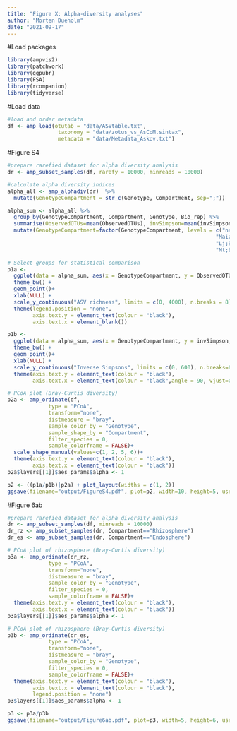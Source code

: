 ```yaml
---
title: "Figure X: Alpha-diversity analyses"
author: "Morten Dueholm"
date: "2021-09-17"
---
```


#Load packages
```r
library(ampvis2)
library(patchwork)
library(ggpubr)
library(FSA)
library(rcompanion)
library(tidyverse)
```

#Load data
```r
#load and order metadata
df <- amp_load(otutab = "data/ASVtable.txt", 
                taxonomy = "data/zotus_vs_AsCoM.sintax",
                metadata = "data/Metadata_Askov.txt")
```
#Figure S4
```r
#prepare rarefied dataset for alpha diversity analysis
dr <- amp_subset_samples(df, rarefy = 10000, minreads = 10000)

#calculate alpha diversity indices
alpha_all <- amp_alphadiv(dr)  %>%
  mutate(GenotypeCompartment = str_c(Genotype, Compartment, sep=";"))

alpha_sum <- alpha_all %>%
  group_by(GenotypeCompartment, Compartment, Genotype, Bio_rep) %>%
  summarise(ObservedOTUs=mean(ObservedOTUs), invSimpson=mean(invSimpson), n = n()) %>%
  mutate(GenotypeCompartment=factor(GenotypeCompartment, levels = c("na;Soil","Barley;Rhizosphere","Barley;Endosphere",
                                                                  "Maize;Rhizosphere","Maize;Endosphere","Lj;Rhizosphere",
                                                                  "Lj;Endosphere","Lj;Nodule","Mt;Rhizosphere",
                                                                  "Mt;Endosphere","Mt;Nodule")))

# Select groups for statistical comparison
p1a <- 
  ggplot(data = alpha_sum, aes(x = GenotypeCompartment, y = ObservedOTUs, color = Genotype))+
  theme_bw() +
  geom_point()+
  xlab(NULL) +
  scale_y_continuous("ASV richness", limits = c(0, 4000), n.breaks = 8) +
  theme(legend.position = "none",
        axis.text.y = element_text(colour = "black"), 
        axis.text.x = element_blank())

p1b <- 
  ggplot(data = alpha_sum, aes(x = GenotypeCompartment, y = invSimpson, color = Genotype))+
  theme_bw() +
  geom_point()+
  xlab(NULL) +
  scale_y_continuous("Inverse Simpsons", limits = c(0, 600), n.breaks=6) +
  theme(axis.text.y = element_text(colour = "black"), 
        axis.text.x = element_text(colour = "black",angle = 90, vjust=0.5, hjust=1))

# PCoA plot (Bray-Curtis diversity)
p2a <- amp_ordinate(df,
             type = "PCoA",
             transform="none",
             distmeasure = "bray",
             sample_color_by = "Genotype",
             sample_shape_by = "Compartment",
             filter_species = 0,
             sample_colorframe = FALSE)+
  scale_shape_manual(values=c(1, 2, 5, 6))+
  theme(axis.text.y = element_text(colour = "black"), 
        axis.text.x = element_text(colour = "black"))
p2a$layers[[1]]$aes_params$alpha <- 1

p2 <- ((p1a/p1b)|p2a) + plot_layout(widths = c(1, 2))
ggsave(filename="output/FigureS4.pdf", plot=p2, width=10, height=5, useDingbats=FALSE, limitsize=FALSE)
```

#Figure 6ab
```r
#prepare rarefied dataset for alpha diversity analysis
dr <- amp_subset_samples(df, minreads = 10000)
dr_rz <- amp_subset_samples(dr, Compartment=="Rhizosphere")
dr_es <- amp_subset_samples(dr, Compartment=="Endosphere")

# PCoA plot of rhizosphere (Bray-Curtis diversity)
p3a <- amp_ordinate(dr_rz,
             type = "PCoA",
             transform="none",
             distmeasure = "bray",
             sample_color_by = "Genotype",
             filter_species = 0,
             sample_colorframe = FALSE)+
  theme(axis.text.y = element_text(colour = "black"), 
        axis.text.x = element_text(colour = "black"))
p3a$layers[[1]]$aes_params$alpha <- 1

# PCoA plot of rhizosphere (Bray-Curtis diversity)
p3b <- amp_ordinate(dr_es,
             type = "PCoA",
             transform="none",
             distmeasure = "bray",
             sample_color_by = "Genotype",
             filter_species = 0,
             sample_colorframe = FALSE)+
  theme(axis.text.y = element_text(colour = "black"), 
        axis.text.x = element_text(colour = "black"),
        legend.position = "none")
p3$layers[[1]]$aes_params$alpha <- 1

p3 <- p3a/p3b
ggsave(filename="output/Figure6ab.pdf", plot=p3, width=5, height=6, useDingbats=FALSE, limitsize=FALSE)
```

